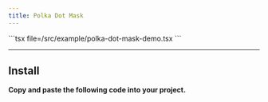 ```yaml
---
title: Polka Dot Mask
---
```


<Tabs>
  <Tab value="Preview"><ComponentPreview name="polka-dot-mask-demo" /></Tab>
  <Tab value="Code">
    ```tsx file=<rootDir>/src/example/polka-dot-mask-demo.tsx
    ```
  </Tab>
</Tabs>

---

## Install

**Copy and paste the following code into your project.**

```tsx file=<rootDir>/src/registry/polka-dot-mask.tsx
```
